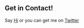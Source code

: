 ## Get in Contact!

Say [Hi](mailto:ethan@hursty.co.nz) or you can get me on [Twitter](https://twitter.com/ethanhursty) 
